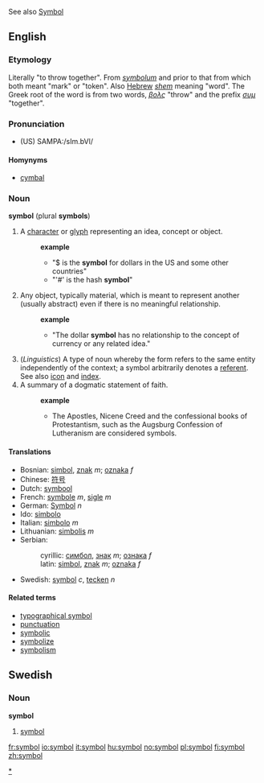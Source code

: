 See also [[Symbol]]
==English==
===Etymology===
Literally "to throw together". From {{LL.}} ''[[symbolum]]'' and prior to that from {{Gr.}} which both meant "mark" or "token".  Also [[Hebrew]] ''[[shem]]'' meaning "word". The Greek root of the word is from two words, ''[[βολς]]'' "throw" and the prefix ''[[συμ]]'' "together".

===Pronunciation===
*(US) SAMPA:/sIm.bVl/

====Homynyms====
* [[cymbal]]

===Noun===
'''symbol''' (plural '''symbols''')
# A [[character]] or [[glyph]] representing an idea, concept or object.
#:'''example'''
#:*"$ is the '''symbol''' for dollars in the US and some other countries"
#:*"'#' is the hash '''symbol'''"
# Any object, typically material, which is meant to represent another (usually abstract) even if there is no meaningful relationship. 
#:'''example'''
#:*"The dollar '''symbol''' has no relationship to the concept of currency or any related idea."
# (''Linguistics'') A type of noun whereby the form refers to the same entity independently of the context; a symbol arbitrarily denotes a [[referent]]. See also [[icon]] and [[index]].
#A summary of a dogmatic statement of faith. 
#:'''example'''
#:*The Apostles, Nicene Creed and the confessional books of Protestantism, such as the Augsburg Confession of Lutheranism are considered symbols.

====Translations====
*Bosnian: [[simbol]], [[znak]] ''m''; [[oznaka]] ''f''
*Chinese: [[符号]]
*Dutch: [[symbool]]
*French: [[symbole]] ''m'', [[sigle]] ''m''
*German: [[Symbol]] ''n''
*Ido: [[simbolo]]
*Italian: [[simbolo]] ''m''
*Lithuanian: [[simbolis]] ''m''
*Serbian:
*:cyrillic: [[симбол]], [[знак]] ''m''; [[ознака]] ''f''
*:latin: [[simbol]], [[znak]] ''m''; [[oznaka]] ''f''
*Swedish: [[symbol#Swedish|symbol]] ''c'', [[tecken]] ''n''

====Related terms====
*[[typographical symbol]]
*[[punctuation]]
*[[symbolic]]
*[[symbolize]]
*[[symbolism]]

==Swedish==
===Noun===
'''symbol'''
#[[symbol#English|symbol]]

[[Category:Symbols|*]]

[[fr:symbol]]
[[io:symbol]]
[[it:symbol]]
[[hu:symbol]]
[[no:symbol]]
[[pl:symbol]]
[[fi:symbol]]
[[zh:symbol]]